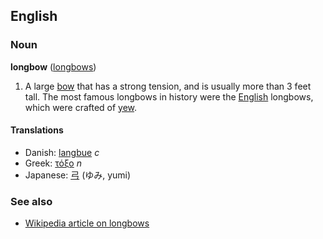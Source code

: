 ==English==

===Noun===
'''longbow''' ([[longbows]])

#A large [[bow]] that has a strong tension, and is usually more than 3 feet tall.  The most famous longbows in history were the [[English]] longbows, which were crafted of [[yew]].

====Translations====
*Danish: [[langbue]] ''c''
*Greek: [[τόξο]] ''n''
*Japanese: [[弓]] (ゆみ, yumi)

===See also===
*[[w:Longbow|Wikipedia article on longbows]]